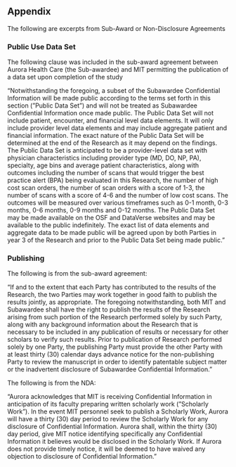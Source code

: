 ## Appendix {-}

The following are excerpts from Sub-Award or Non-Disclosure Agreements

### Public Use Data Set {-}

The following clause was included in the sub-award agreement between Aurora Health Care (the Sub-awardee) and MIT permitting the publication of a data set upon completion of the study

"Notwithstanding the foregoing, a subset of the Subawardee Confidential Information will be made public according to the terms set forth in this section ("Public Data Set") and will not be treated as Subawardee Confidential Information once made public. The Public Data Set will not include patient, encounter, and financial level data elements. It will only include provider level data elements and may include aggregate patient and financial information. The exact nature of the Public Data Set will be determined at the end of the Research as it may depend on the findings. The Public Data Set is anticipated to be a provider-level data set with physician characteristics including provider type (MD, DO, NP, PA), specialty, age bins and average patient characteristics, along with outcomes including the number of scans that would trigger the best practice alert (BPA) being evaluated in this Research, the number of high cost scan orders, the number of scan orders with a score of 1-3, the number of scans with a score of 4-6 and the number of low cost scans. The outcomes will be measured over various timeframes such as 0-1 month, 0-3 months, 0-6 months, 0-9 months and 0-12 months. The Public Data Set may be made available on the OSF and DataVerse websites and may be available to the public indefinitely. The exact list of data elements and aggregate data to be made public will be agreed upon by both Parties in year 3 of the Research and prior to the Public Data Set being made public."

### Publishing {-}

The following is from the sub-award agreement:

"If and to the extent that each Party has contributed to the results of the Research, the two Parties may work together in good faith to publish the results jointly, as appropriate. The foregoing notwithstanding, both MIT and Subawardee shall have the right to publish the results of the Research arising from such portion of the Research performed solely by such Party, along with any background information about the Research that is necessary to be included in any publication of results or necessary for other scholars to verify such results. Prior to publication of Research performed solely by one Party, the publishing Party must provide the other Party with at least thirty (30) calendar days advance notice for the non-publishing Party to review the manuscript in order to identify patentable subject matter or the inadvertent disclosure of Subawardee Confidential Information."

The following is from the NDA:

"Aurora acknowledges that MIT is receiving Confidential Information in anticipation of its faculty preparing written scholarly work ("Scholarly Work"). In the event MIT personnel seek to publish a Scholarly Work, Aurora will have a thirty (30) day period to review the Scholarly Work for any disclosure of Confidential Information. Aurora shall, within the thirty (30) day period, give MIT notice identifying specifically any Confidential Information it believes would be disclosed in the Scholarly Work. If Aurora does not provide timely notice, it will be deemed to have waived any objection to disclosure of Confidential Information."
